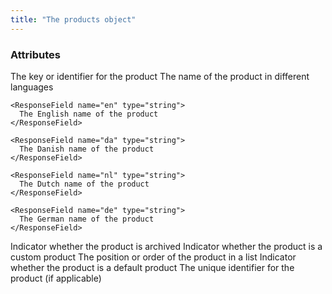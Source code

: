 ```yaml
---
title: "The products object"
---
```


### Attributes

<ResponseField name="productKey" type="string">
  The key or identifier for the product
</ResponseField>

<ResponseField name="productName" type="Localised String Object">
  The name of the product in different languages
  <Expandable title="properties">

    <ResponseField name="en" type="string">
      The English name of the product
    </ResponseField>

    <ResponseField name="da" type="string">
      The Danish name of the product
    </ResponseField>

    <ResponseField name="nl" type="string">
      The Dutch name of the product
    </ResponseField>

    <ResponseField name="de" type="string">
      The German name of the product
    </ResponseField>

  </Expandable>
</ResponseField>

<ResponseField name="archived" type="boolean">
  Indicator whether the product is archived
</ResponseField>

<ResponseField name="custom" type="boolean">
  Indicator whether the product is a custom product
</ResponseField>

<ResponseField name="position" type="integer">
  The position or order of the product in a list
</ResponseField>

<ResponseField name="isDefaultProduct" type="boolean">
  Indicator whether the product is a default product
</ResponseField>

<ResponseField name="productId" type="string">
  The unique identifier for the product (if applicable)
</ResponseField>
